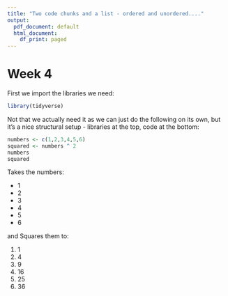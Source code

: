 ```yaml
---
title: "Two code chunks and a list - ordered and unordered...."
output:
  pdf_document: default
  html_document:
    df_print: paged
---
```


# Week 4

First we import the libraries we need:

```r
library(tidyverse)
```

Not that we actually need it as we can just do the following on its own, but it's a nice structural setup - libraries at the top, code at the bottom:

```r
numbers <- c(1,2,3,4,5,6)
squared <- numbers ^ 2
numbers
squared
```

Takes the numbers:

* 1
* 2
* 3
* 4
* 5 
* 6

and Squares them to:

1. 1
2. 4
3. 9
4. 16
5. 25
6. 36
